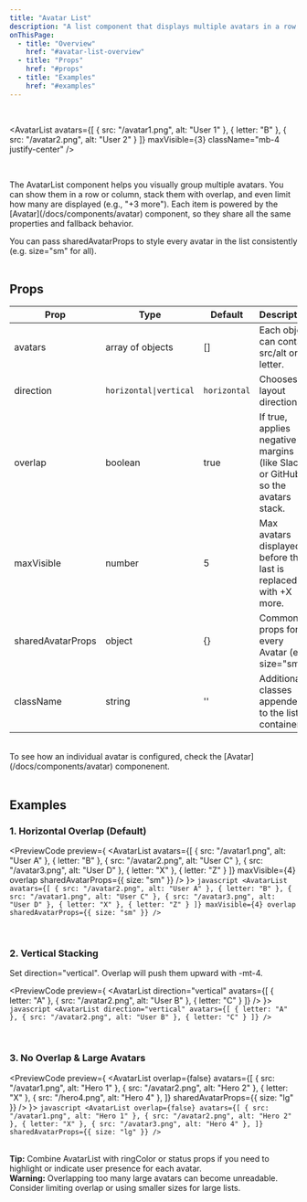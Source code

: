 ```yaml
---
title: "Avatar List"
description: "A list component that displays multiple avatars in a row or column, with optional overlap and max visibility."
onThisPage:
  - title: "Overview"
    href: "#avatar-list-overview"
  - title: "Props"
    href: "#props"
  - title: "Examples"
    href: "#examples"
---
```


<div id="avatar-list-overview" />

<Divider />

<br/>

<AvatarList
    avatars={[
        { src: "/avatar1.png", alt: "User 1" },
        { letter: "B" },
        { src: "/avatar2.png", alt: "User 2" }
    ]}
    maxVisible={3}
    className="mb-4 justify-center"
/>

<br/>

<p>
    The <InlineHighlight>AvatarList</InlineHighlight> component helps you visually group multiple avatars. You can show them
    in a row or column, stack them with overlap, and even limit how many are displayed (e.g., "+3 more"). Each item is powered
    by the <InlineHighlight type="navigation">[Avatar](/docs/components/avatar)</InlineHighlight> component, so they share all the same properties and fallback behavior.
</p>

<Info>
    You can pass <InlineHighlight>sharedAvatarProps</InlineHighlight> to style every avatar in the list consistently
    (e.g. <InlineHighlight>size="sm"</InlineHighlight> for all).
</Info>

<br/>
<Divider />
<br/>

<div id="props" />

## Props

| **Prop**          | **Type**                        | **Default**           | **Description**                                                                                                     |
|-------------------|---------------------------------|-----------------------|---------------------------------------------------------------------------------------------------------------------|
| avatars           | array of objects                | []                    | Each object can contain <InlineHighlight>src</InlineHighlight>/<InlineHighlight>alt</InlineHighlight> or <InlineHighlight>letter</InlineHighlight>. |
| direction         | `horizontal\|vertical`          | `horizontal`          | Chooses layout direction.                                                                                           |
| overlap           | boolean                         | true                  | If true, applies negative margins (like Slack or GitHub) so the avatars stack.                                      |
| maxVisible        | number                          | 5                     | Max avatars displayed before the last is replaced with <InlineHighlight>+X more</InlineHighlight>.                  |
| sharedAvatarProps | object                          | {}                    | Common props for every <InlineHighlight>Avatar</InlineHighlight> (e.g. <InlineHighlight>size="sm"</InlineHighlight>).            |
| className         | string                          | ''                    | Additional classes appended to the list container.                                                                  |

<br/>
<Info>
    To see how an individual avatar is configured, check the <InlineHighlight type="navigation">[Avatar](/docs/components/avatar)</InlineHighlight> componenent.
</Info>

<br/>
<Divider />
<br/>

<div id="examples" />

## Examples

### 1. Horizontal Overlap (Default)

<PreviewCode preview={
    <AvatarList
        avatars={[
            { src: "/avatar1.png", alt: "User A" },
            { letter: "B" },
            { src: "/avatar2.png", alt: "User C" },
            { src: "/avatar3.png", alt: "User D" },
            { letter: "X" },
            { letter: "Z" }
        ]}
        maxVisible={4}
        overlap
        sharedAvatarProps={{ size: "sm" }}
    />
}>
    ```javascript
    <AvatarList
        avatars={[
            { src: "/avatar2.png", alt: "User A" },
            { letter: "B" },
            { src: "/avatar1.png", alt: "User C" },
            { src: "/avatar3.png", alt: "User D" },
            { letter: "X" },
            { letter: "Z" }
        ]}
        maxVisible={4}
        overlap
        sharedAvatarProps={{ size: "sm" }}
    />
    ```
</PreviewCode>

<br />

### 2. Vertical Stacking
Set <InlineHighlight>direction="vertical"</InlineHighlight>. Overlap will push them upward with <InlineHighlight>-mt-4</InlineHighlight>.

<PreviewCode preview={
    <AvatarList
        direction="vertical"
        avatars={[
            { letter: "A" },
            { src: "/avatar2.png", alt: "User B" },
            { letter: "C" }
        ]}
    />
}>
    ```javascript
    <AvatarList
        direction="vertical"
        avatars={[
            { letter: "A" },
            { src: "/avatar2.png", alt: "User B" },
            { letter: "C" }
        ]}
    />
    ```
</PreviewCode>

<br />

### 3. No Overlap & Large Avatars

<PreviewCode preview={
    <AvatarList
        overlap={false}
        avatars={[
            { src: "/avatar1.png", alt: "Hero 1" },
            { src: "/avatar2.png", alt: "Hero 2" },
            { letter: "X" },
            { src: "/hero4.png", alt: "Hero 4" },
        ]}
        sharedAvatarProps={{ size: "lg" }}
    />
}>
    ```javascript
    <AvatarList
        overlap={false}
        avatars={[
            { src: "/avatar1.png", alt: "Hero 1" },
            { src: "/avatar2.png", alt: "Hero 2" },
            { letter: "X" },
            { src: "/avatar3.png", alt: "Hero 4" },
        ]}
        sharedAvatarProps={{ size: "lg" }}
    />
    ```
</PreviewCode>

<br/>
<Tip>
    <strong>Tip:</strong> Combine <InlineHighlight>AvatarList</InlineHighlight> with <InlineHighlight>ringColor</InlineHighlight> or <InlineHighlight>status</InlineHighlight> props if you need
    to highlight or indicate user presence for each avatar.
</Tip>

<br />
<Warning>
    <strong>Warning:</strong> Overlapping too many large avatars can become unreadable.
    Consider limiting overlap or using smaller sizes for large lists.
</Warning>

<br />
<br />
